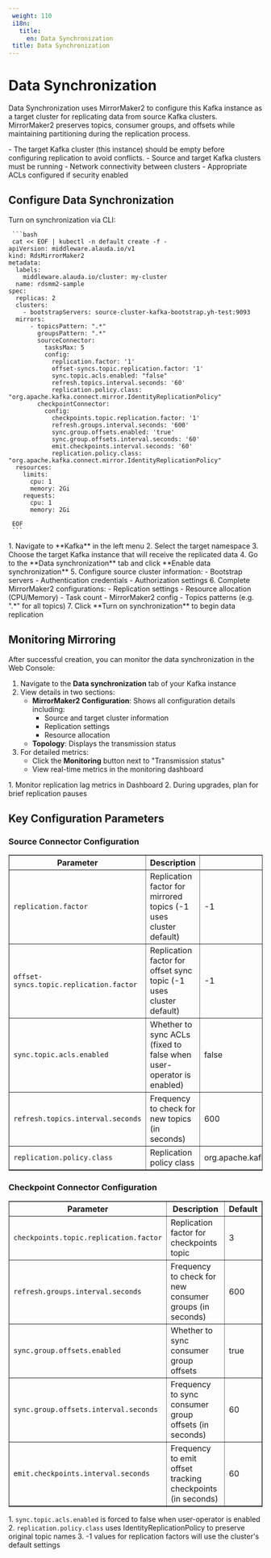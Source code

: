 ```yaml
---
 weight: 110
 i18n:
   title:
     en: Data Synchronization
 title: Data Synchronization
---
```


# Data Synchronization

  Data Synchronization uses MirrorMaker2 to configure this Kafka instance as a target cluster for replicating data from source Kafka clusters. MirrorMaker2 preserves topics, consumer groups, and offsets while maintaining partitioning during the replication process.

 <Directive type="tip" title="Prerequisites">
 -  The target Kafka cluster (this instance) should be empty before configuring replication to avoid conflicts.
 - Source and target Kafka clusters must be running
 - Network connectivity between clusters
 - Appropriate ACLs configured if security enabled
 </Directive>

 ## Configure Data Synchronization

 <Tabs>
   <Tab label="CLI">
     Turn on synchronization via CLI:

     ```bash
     cat << EOF | kubectl -n default create -f -
    apiVersion: middleware.alauda.io/v1
    kind: RdsMirrorMaker2
    metadata:
      labels:
        middleware.alauda.io/cluster: my-cluster
      name: rdsmm2-sample
    spec:
      replicas: 2
      clusters:
        - bootstrapServers: source-cluster-kafka-bootstrap.yh-test:9093
      mirrors:
          - topicsPattern: ".*"
            groupsPattern: ".*"
            sourceConnector:
              tasksMax: 5
              config:
                replication.factor: '1'
                offset-syncs.topic.replication.factor: '1'
                sync.topic.acls.enabled: "false"
                refresh.topics.interval.seconds: '60'
                replication.policy.class: "org.apache.kafka.connect.mirror.IdentityReplicationPolicy"
            checkpointConnector:
              config:
                checkpoints.topic.replication.factor: '1'
                refresh.groups.interval.seconds: '600'
                sync.group.offsets.enabled: 'true'
                sync.group.offsets.interval.seconds: '60'
                emit.checkpoints.interval.seconds: '60'
                replication.policy.class: "org.apache.kafka.connect.mirror.IdentityReplicationPolicy"
      resources:
        limits:
          cpu: 1
          memory: 2Gi
        requests:
          cpu: 1
          memory: 2Gi

     EOF
     ```
   </Tab>
   <Tab label="Web Console">
     1. Navigate to **Kafka** in the left menu
     2. Select the target namespace
     3. Choose the target Kafka instance that will receive the replicated data
     4. Go to the **Data synchronization** tab and click **Enable data synchronization**
     5. Configure source cluster information:
        - Bootstrap servers
        - Authentication credentials
        - Authorization settings
     6. Complete MirrorMaker2 configurations:
        - Replication settings
        - Resource allocation (CPU/Memory)
        - Task count
        - MirrorMaker2 config
        - Topics patterns (e.g. ".*" for all topics)
     7. Click **Turn on synchronization** to begin data replication
   </Tab>
 </Tabs>


 ## Monitoring Mirroring

 After successful creation, you can monitor the data synchronization in the Web Console:

 1. Navigate to the **Data synchronization** tab of your Kafka instance
 2. View details in two sections:
    - **MirrorMaker2 Configuration**: Shows all configuration details including:
      - Source and target cluster information
      - Replication settings
      - Resource allocation
    - **Topology**: Displays the transmission status
 3. For detailed metrics:
    - Click the **Monitoring** button next to "Transmission status"
    - View real-time metrics in the monitoring dashboard


 <Directive type="warning" title="Important Notes">
 1. Monitor replication lag metrics in Dashboard
 2. During upgrades, plan for brief replication pauses
 </Directive>

  ## Key Configuration Parameters

  ### Source Connector Configuration
  <table border="">
    <tr>
      <th style={{width: '250px'}}>Parameter</th>
      <th>Description</th>
      <th>Default</th>
    </tr>
    <tr>
      <td><code>replication.factor</code></td>
      <td>Replication factor for mirrored topics (-1 uses cluster default)</td>
      <td>-1</td>
    </tr>
    <tr>
      <td><code>offset-syncs.topic.replication.factor</code></td>
      <td>Replication factor for offset sync topic (-1 uses cluster default)</td>
      <td>-1</td>
    </tr>
    <tr>
      <td><code>sync.topic.acls.enabled</code></td>
      <td>Whether to sync ACLs (fixed to false when user-operator is enabled)</td>
      <td>false</td>
    </tr>
    <tr>
      <td><code>refresh.topics.interval.seconds</code></td>
      <td>Frequency to check for new topics (in seconds)</td>
      <td>600</td>
    </tr>
    <tr>
      <td><code>replication.policy.class</code></td>
      <td>Replication policy class</td>
      <td>org.apache.kafka.connect.mirror.IdentityReplicationPolicy</td>
    </tr>
  </table>

  ### Checkpoint Connector Configuration
  <table border="">
    <tr>
      <th style={{width: '250px'}}>Parameter</th>
      <th>Description</th>
      <th>Default</th>
    </tr>
    <tr>
      <td><code>checkpoints.topic.replication.factor</code></td>
      <td>Replication factor for checkpoints topic</td>
      <td>3</td>
    </tr>
    <tr>
      <td><code>refresh.groups.interval.seconds</code></td>
      <td>Frequency to check for new consumer groups (in seconds)</td>
      <td>600</td>
    </tr>
    <tr>
      <td><code>sync.group.offsets.enabled</code></td>
      <td>Whether to sync consumer group offsets</td>
      <td>true</td>
    </tr>
    <tr>
      <td><code>sync.group.offsets.interval.seconds</code></td>
      <td>Frequency to sync consumer group offsets (in seconds)</td>
      <td>60</td>
    </tr>
    <tr>
      <td><code>emit.checkpoints.interval.seconds</code></td>
      <td>Frequency to emit offset tracking checkpoints (in seconds)</td>
      <td>60</td>
    </tr>
  </table>

  <Directive type="note" title="Important Notes">
  1. <code>sync.topic.acls.enabled</code> is forced to false when user-operator is enabled
  2. <code>replication.policy.class</code> uses IdentityReplicationPolicy to preserve original topic names
  3. -1 values for replication factors will use the cluster's default settings
  </Directive>
